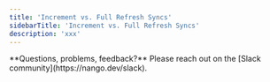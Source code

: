 ```yaml
---
title: 'Increment vs. Full Refresh Syncs'
sidebarTitle: 'Increment vs. Full Refresh Syncs'
description: 'xxx'
---
```


<Info>
**Questions, problems, feedback?** Please reach out on the [Slack community](https://nango.dev/slack).
</Info>